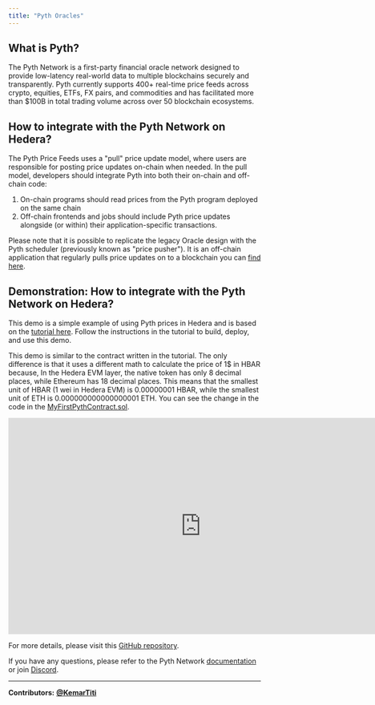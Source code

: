 ---
title: "Pyth Oracles"
---


## What is Pyth?

The Pyth Network is a first-party financial oracle network designed to provide low-latency real-world data to multiple blockchains securely and transparently. Pyth currently supports 400+ real-time price feeds across crypto, equities, ETFs, FX pairs, and commodities and has facilitated more than $100B in total trading volume across over 50 blockchain ecosystems.

## How to integrate with the Pyth Network on Hedera?

The Pyth Price Feeds uses a "pull" price update model, where users are responsible for posting price updates on-chain when needed. In the pull model, developers should integrate Pyth into both their on-chain and off-chain code:

1. On-chain programs should read prices from the Pyth program deployed on the same chain
2. Off-chain frontends and jobs should include Pyth price updates alongside (or within) their application-specific transactions.

Please note that it is possible to replicate the legacy Oracle design with the Pyth scheduler (previously known as "price pusher"). It is an off-chain application that regularly pulls price updates on to a blockchain you can [find here](https://docs.pyth.network/price-feeds/schedule-price-updates/using-scheduler).

## Demonstration: How to integrate with the Pyth Network on Hedera?

This demo is a simple example of using Pyth prices in Hedera and is based on the [tutorial here](https://docs.pyth.network/price-feeds/create-your-first-pyth-app/evm/part-1). Follow the instructions in the tutorial to build, deploy, and use this demo.

This demo is similar to the contract written in the tutorial. The only difference is that it uses a different math to calculate the price of 1$ in HBAR because, In the Hedera EVM layer, the native token has only 8 decimal places, while Ethereum has 18 decimal places. This means that the smallest unit of HBAR (1 wei in Hedera EVM) is 0.00000001 HBAR, while the smallest unit of ETH is 0.000000000000000001 ETH. You can see the change in the code in the [MyFirstPythContract.sol](https://github.com/hedera-dev/tutorial-js-pyth-oracle-contract-pull/blob/main/contracts/src/MyFirstPythContract.sol).

<iframe width="768" height="432" src="https://www.youtube.com/embed/2_ry0sTvnGo" title="How to Use Pyth Oracle on Hedera EVM" frameborder="0" allow="accelerometer; autoplay; clipboard-write; encrypted-media; gyroscope; picture-in-picture; web-share" referrerpolicy="strict-origin-when-cross-origin" allowfullscreen></iframe>

For more details, please visit this [GitHub repository](https://github.com/hedera-dev/tutorial-js-pyth-oracle-contract-pull/).

If you have any questions, please refer to the Pyth Network [documentation](https://docs.pyth.network/home) or join [Discord](https://discord.gg/invite/PythNetwork).

***

**Contributors:** [**@KemarTiti**](https://github.com/KemarTiti)
